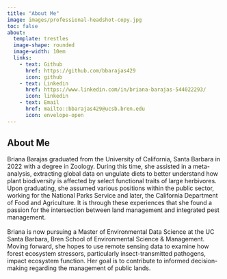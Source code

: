 ```yaml
---
title: "About Me"
image: images/professional-headshot-copy.jpg
toc: false
about:
  template: trestles
  image-shape: rounded
  image-width: 10em
  links:
    - text: Github
      href: https://github.com/bbarajas429
      icon: github
    - text: Linkedin
      href: https://www.linkedin.com/in/briana-barajas-544022293/ 
      icon: linkedin
    - text: Email
      href: mailto::bbarajas429@ucsb.bren.edu
      icon: envelope-open
---
```


## About Me

Briana Barajas graduated from the University of California, Santa Barbara in 2022 with a degree in Zoology. During this time, she assisted in a meta-analysis, extracting global data on ungulate diets to better understand how plant biodiversity is affected by select functional traits of large herbivores. Upon graduating, she assumed various positions within the public sector, working for the National Parks Service and later, the California Department of Food and Agriculture. It is through these experiences that she found a passion for the intersection between land management and integrated pest management.\
\
Briana is now pursuing a Master of Environmental Data Science at the UC Santa Barbara, Bren School of Environmental Science & Management. Moving forward, she hopes to use remote sensing data to examine how forest ecosystem stressors, particularly insect-transmitted pathogens, impact ecosystem function. Her goal is to contribute to informed decision-making regarding the management of public lands.
